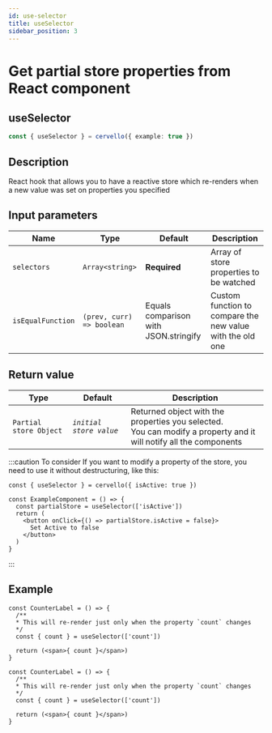 ```yaml
---
id: use-selector
title: useSelector
sidebar_position: 3
---
```


# Get partial store properties from React component
## useSelector

```ts
const { useSelector } = cervello({ example: true })
```

## Description
React hook that allows you to have a reactive store which re-renders when a new value was set on properties you specified

## Input parameters
| Name              | Type                      |Default                                |Description        |
|---                |---                        |---                                    |---	              |
| `selectors`       | `Array<string>`           | **Required**                          |  Array of store properties to be watched  |
| `isEqualFunction` | `(prev, curr) => boolean` | Equals comparison with JSON.stringify | Custom function to compare the new value with the old one    |

## Return value

| Type                    |Default                    |Description      |
|---                      |---                        |---	            |
| `Partial store Object`  | _`initial store value`_   | Returned object with the properties you selected. <br/> You can modify a property and it will notify all the components  |

:::caution To consider
If you want to modify a property of the store, you need to use it without destructuring, like this:
```tsx
const { useSelector } = cervello({ isActive: true })

const ExampleComponent = () => {
  const partialStore = useSelector(['isActive'])
  return (
    <button onClick={() => partialStore.isActive = false}>
      Set Active to false
    </button>
  )
}
```
:::

## Example
<Tabs groupId="code-language">
  <TabItem value="jsx" label="JavaScript">


    const CounterLabel = () => {
      /**
      * This will re-render just only when the property `count` changes
      */
      const { count } = useSelector(['count'])

      return (<span>{ count }</span>)
    }

  </TabItem>
  <TabItem value="tsx" label="TypeScript">


    const CounterLabel = () => {
      /**
      * This will re-render just only when the property `count` changes
      */
      const { count } = useSelector(['count'])

      return (<span>{ count }</span>)
    }

  </TabItem>
</Tabs>

